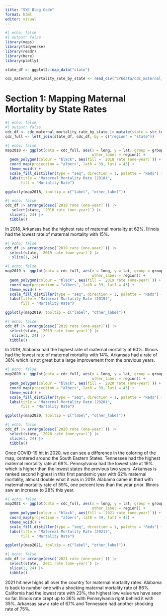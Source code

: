 ```yaml
---
title: "SYE Blog Code"
format: html
editor: visual
---
```


```r
#| echo: false
#| output: false
library(maps)
library(tidyverse)
library(readr)
library(here)
library(plotly)

state_df <- ggplot2::map_data("state")

cdc_maternal_mortality_rate_by_state <- read_csv("SYEdata/cdc_maternal_mortality_rate_by_state.csv")
```

# Section 1: Mapping Maternal Mortality by State Rates

```r
#| echo: false
#| output: false
cdc_df <- cdc_maternal_mortality_rate_by_state |> mutate(state = str_to_lower(state))
cdc_full <- left_join(state_df, cdc_df, by = c("region" = "state"))
```

```r
#| echo: false
map2018 <- ggplot(data = cdc_full, aes(x = long, y = lat, group = group, label = `2018 rate (one-year)`,
                                       other_label = region)) +
  geom_polygon(colour = "black", aes(fill = `2018 rate (one-year)`)) +
  coord_map(projection = "albers", lat0 = 39, lat1 = 45) +
  theme_void() +
  scale_fill_distiller(type = "seq", direction = 1, palette = "Reds") +
  labs(title = "Maternal Mortality Rate (2018)",
       fill = "Mortality Rate")

ggplotly(map2018, tooltip = c("label", "other_label"))
```

```r
#| echo: false
cdc_df |> arrange(desc(`2018 rate (one-year)`)) |>
   select(state, `2018 rate (one-year)`) |>
  slice(1, 24) |>
  tibble()
```

In 2018, Arkansas had the highest rate of maternal mortality at 62%. Illinois had the lowest rate of maternal mortality with 15%.

```r
#| echo: false
cdc_df |> arrange(desc(`2019 rate (one-year)`)) |>
  select(state, `2019 rate (one-year)`) |>
   slice(1, 24)
```

```r
#| echo: false
map2019 <- ggplot(data = cdc_full, aes(x = long, y = lat, group = group, label = `2019 rate (one-year)`,
                                       other_label = region)) +
  geom_polygon(colour = "black", aes(fill = `2019 rate (one-year)`)) +
  coord_map(projection = "albers", lat0 = 39, lat1 = 45) +
  theme_void() +
  scale_fill_distiller(type = "seq", direction = 1, palette = "Reds") +
  labs(title = "Maternal Mortality Rate (2019)",
       fill = "Mortality Rate")

ggplotly(map2019, tooltip = c("label", "other_label"))
```

```r
#| echo: false
cdc_df |> arrange(desc(`2019 rate (one-year)`)) |>
  select(state, `2019 rate (one-year)`) |>
   slice(1, 24) |> 
  tibble()
```

In 2019, Alabama had the highest rate of maternal mortality at 60%. Illinois had the lowest rate of maternal mortality with 14%. Arkansas had a rate of 38% which is not great but a large improvement from the previous years.

```r
#| echo: false
map2020 <- ggplot(data = cdc_full, aes(x = long, y = lat, group = group, label = `2020 rate (one-year)`,
                                       other_label = region)) +
  geom_polygon(colour = "black", aes(fill = `2020 rate (one-year)`)) +
  coord_map(projection = "albers", lat0 = 39, lat1 = 45) +
  theme_void() +
  scale_fill_distiller(type = "seq", direction = 1, palette = "Reds") +
  labs(title = "Maternal Mortality Rate (2020)",
       fill = "Mortality Rate")

ggplotly(map2020, tooltip = c("label", "other_label"))
```

```r
#| echo: false
cdc_df |> arrange(desc(`2020 rate (one-year)`)) |>
  select(state, `2020 rate (one-year)`) |>
  slice(1, 24) |>
  tibble() 
```

Once COVID-19 hit in 2020, we can see a difference in the coloring of the map, centered around the South Eastern States. Tennessee had the highest maternal mortality rate at 69%. Pennsylvania had the lowest rate at 19% which is higher than the lowest states the previous two years. Arkansas is ranked second highest in this first pandemic year with 62% maternal mortality, almost double what it was in 2019. Alabama came in third with maternal mortality rate of 59%, one percent less than the year prior. Illinois saw an increase to 28% this year.

```r
#| echo: false
map2021 <- ggplot(data = cdc_full, aes(x = long, y = lat, group = group, label = `2021 rate (one-year)`,
                                       other_label = region)) +
  geom_polygon(colour = "black", aes(fill = `2021 rate (one-year)`)) +
  coord_map(projection = "albers", lat0 = 39, lat1 = 45) +
  theme_void() +
  scale_fill_distiller(type = "seq", direction = 1, palette = "Reds") +
  labs(title = "Maternal Mortality Rate (2021)",
       fill = "Mortality Rate")

ggplotly(map2021, tooltip = c("label", "other_label"))
```

```r
#| echo: false
cdc_df |> arrange(desc(`2021 rate (one-year)`)) |>
  select(state, `2021 rate (one-year)`) |>
  slice(1, 24) |> 
  tibble()
```

2021 hit new highs all over the country for maternal mortality rates. Alabama is back to number one with a shocking maternal mortality rate of 86%. California had the lowest rate with 23%, the highest low value we have seen so far. Illinois rate crept up to 36% with Pennsylvania right behind it with 35%. Arkansas saw a rate of 67% and Tennessee had another shocking rate of 75%.
